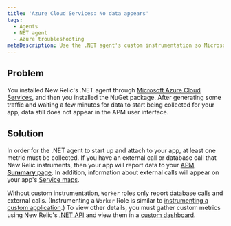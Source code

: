 ```yaml
---
title: 'Azure Cloud Services: No data appears'
tags:
  - Agents
  - NET agent
  - Azure troubleshooting
metaDescription: Use the .NET agent's custom instrumentation so Microsoft Azure Worker roles can report database and external calls in the APM UI.
---
```


## Problem

You installed New Relic's .NET agent through [Microsoft Azure Cloud Services](/docs/agents/net-agent/azure-installation/install-app-azure-cloud-services), and then you installed the NuGet package. After generating some traffic and waiting a few minutes for data to start being collected for your app, data still does not appear in the APM user interface.

## Solution

In order for the .NET agent to start up and attach to your app, at least one metric must be collected. If you have an external call or database call that New Relic instruments, then your app will report data to your [APM **Summary** page](/docs/apm/applications-menu/monitoring/apm-overview-page). In addition, information about external calls will appear on your app's [Service maps](/docs/data-analysis/user-interface-functions/view-your-data/service-maps-visualize-monitor-apps-entire-architecture).

Without custom instrumentation, `Worker` roles only report database calls and external calls. (Instrumenting a `Worker` Role is similar to [instrumenting a custom application](/docs/agents/net-agent/instrumentation/instrumenting-non-iis-apps).) To view other details, you must gather custom metrics using New Relic's [.NET API](/docs/agents/net-agent/features/net-agent-api) and view them in a [custom dashboard](/docs/dashboards/new-relic-dashboards/custom-dashboards/custom-dashboards).
